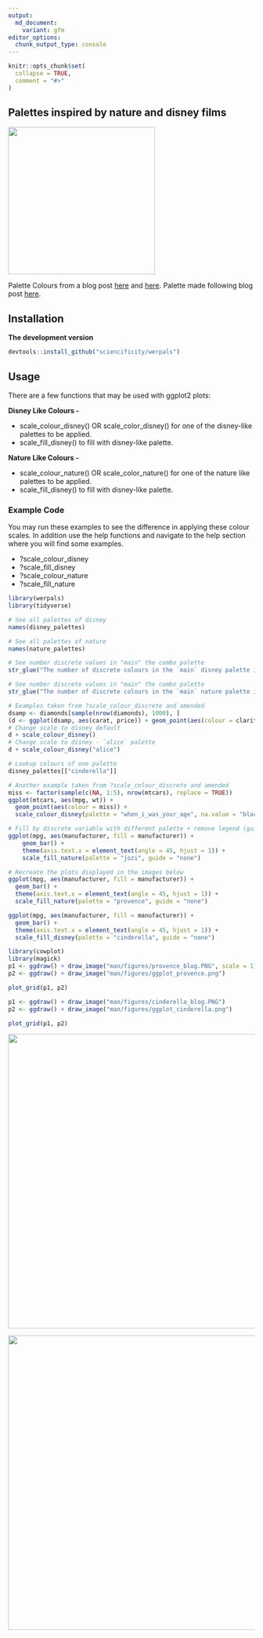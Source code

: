 ```yaml
---
output:
  md_document:
    variant: gfm
editor_options: 
  chunk_output_type: console
---
```


```r
knitr::opts_chunk$set(
  collapse = TRUE,
  comment = "#>"
)
```

## Palettes inspired by nature and disney films

<img src="./man/figures/alice.PNG" width = 300px /> 


Palette Colours from a blog post [here](http://elijahmeeks.com/#content/blog/2015_08_17_palettes) and [here](https://medium.com/sketch-app-sources/10-color-palettes-from-the-natural-world-to-inspire-your-creative-streak-bc2fb73d161e).
Palette made following blog post [here](https://drsimonj.svbtle.com/creating-corporate-colour-palettes-for-ggplot2).

## Installation

__The development version__

```r
devtools::install_github("sciencificity/werpals")
```

## Usage

There are a few functions that may be used with ggplot2 plots:

__Disney Like Colours -__

* scale_colour_disney() OR scale_color_disney() for one of the disney-like palettes to be applied.
* scale_fill_disney() to fill with disney-like palette. 

__Nature Like Colours - __

* scale_colour_nature() OR scale_color_nature() for one of the nature like palettes to be applied.
* scale_fill_disney() to fill with disney-like palette. 

### Example Code
You may run these examples to see the difference in applying these colour scales. In addition use the help functions and navigate to the help section where you will find some examples.

* ?scale_colour_disney
* ?scale_fill_disney
* ?scale_colour_nature
* ?scale_fill_nature 

```r
library(werpals)
library(tidyverse)

# See all palettes of disney
names(disney_palettes)

# See all palettes of nature
names(nature_palettes)

# See number discrete values in "main" the combo palette
str_glue("The number of discrete colours in the `main` disney palette is: {length(disney_palettes[['main']])}")

# See number discrete values in "main" the combo palette
str_glue("The number of discrete colours in the `main` nature palette is: {length(nature_palettes[['main']])}")

# Examples taken from ?scale_colour_discrete and amended
dsamp <- diamonds[sample(nrow(diamonds), 1000), ]
(d <- ggplot(dsamp, aes(carat, price)) + geom_point(aes(colour = clarity)))
# Change scale to disney default
d + scale_colour_disney()
# Change scale to disney - `alice` palette
d + scale_colour_disney("alice")

# Lookup colours of one palette
disney_palettes[["cinderella"]]

# Another example taken from ?scale_colour_discrete and amended
miss <- factor(sample(c(NA, 1:5), nrow(mtcars), replace = TRUE))
ggplot(mtcars, aes(mpg, wt)) +
  geom_point(aes(colour = miss)) +
  scale_colour_disney(palette = "when_i_was_your_age", na.value = "black")

# Fill by discrete variable with different palette + remove legend (guide)
ggplot(mpg, aes(manufacturer, fill = manufacturer)) +
    geom_bar() +
    theme(axis.text.x = element_text(angle = 45, hjust = 1)) +
    scale_fill_nature(palette = "jozi", guide = "none")
```

```r
# Recreate the plots displayed in the images below
ggplot(mpg, aes(manufacturer, fill = manufacturer)) +
  geom_bar() +
  theme(axis.text.x = element_text(angle = 45, hjust = 1)) +
  scale_fill_nature(palette = "provence", guide = "none")

ggplot(mpg, aes(manufacturer, fill = manufacturer)) +
  geom_bar() +
  theme(axis.text.x = element_text(angle = 45, hjust = 1)) +
  scale_fill_disney(palette = "cinderella", guide = "none")
```
```r
library(cowplot)
library(magick)
p1 <- ggdraw() + draw_image("man/figures/provence_blog.PNG", scale = 1)
p2 <- ggdraw() + draw_image("man/figures/ggplot_provence.png")

plot_grid(p1, p2)

p1 <- ggdraw() + draw_image("man/figures/cinderella_blog.PNG")
p2 <- ggdraw() + draw_image("man/figures/ggplot_cinderella.png")

plot_grid(p1, p2)
```
<img src="./man/figures/provence.png" width = 600px /> 

<img src="./man/figures/cinderella.png" width = 600px /> 


